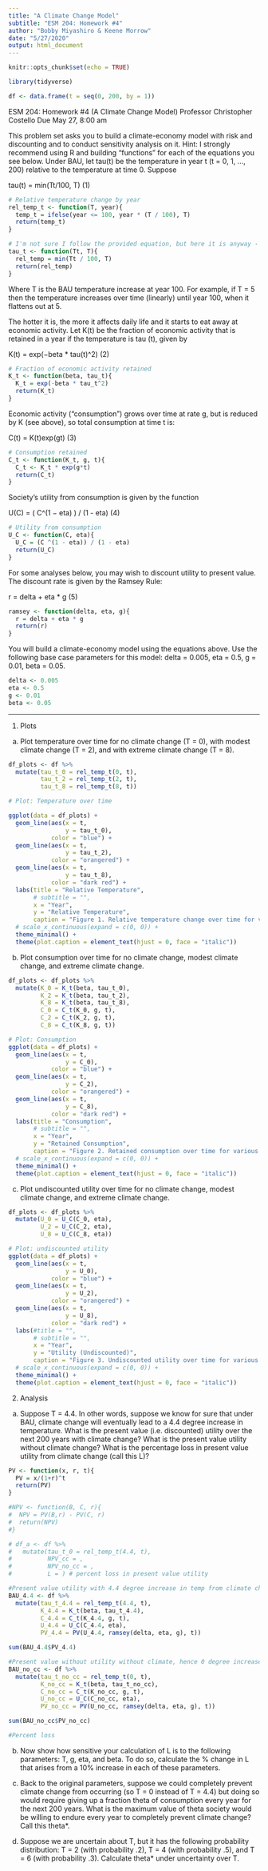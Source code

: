 ```yaml
---
title: "A Climate Change Model"
subtitle: "ESM 204: Homework #4"
author: "Bobby Miyashiro & Keene Morrow"
date: "5/27/2020"
output: html_document
---
```


```r
knitr::opts_chunk$set(echo = TRUE)

library(tidyverse)

df <- data.frame(t = seq(0, 200, by = 1))
```

ESM 204: Homework #4 (A Climate Change Model)
Professor Christopher Costello
Due May 27, 8:00 am

This problem set asks you to build a climate-economy model with risk and discounting and to conduct sensitivity analysis on it. Hint: I strongly recommend using R and building “functions” for each of the equations you see below. Under BAU, let tau(t) be the temperature in year t (t = 0, 1, ..., 200) relative to the temperature at time 0. Suppose

tau(t) = min(Tt/100, T)                   (1)

```r

# Relative temperature change by year
rel_temp_t <- function(T, year){
  temp_t = ifelse(year <= 100, year * (T / 100), T)
  return(temp_t)
}

# I'm not sure I follow the provided equation, but here it is anyway - KM
tau_t <- function(Tt, T){
  rel_temp = min(Tt / 100, T)
  return(rel_temp)
}
```


Where T is the BAU temperature increase at year 100. For example, if T = 5 then the temperature increases over time (linearly) until year 100, when it flattens out at 5.

The hotter it is, the more it affects daily life and it starts to eat away at economic activity. Let K(t) be the fraction of economic activity that is retained in a year if the temperature is tau (t), given by

K(t) = exp(−beta * tau(t)^2)                   (2)

```r
# Fraction of economic activity retained
K_t <- function(beta, tau_t){
  K_t = exp(-beta * tau_t^2)
  return(K_t)
}
```


Economic activity (“consumption”) grows over time at rate g, but is reduced by K (see above), so total consumption at time t is:

C(t) = K(t)exp(gt)                   (3)

```r
# Consumption retained
C_t <- function(K_t, g, t){
  C_t <- K_t * exp(g*t)
  return(C_t)
}
```


Society’s utility from consumption is given by the function

U(C) = ( C^(1 − eta) ) / (1 - eta)                  (4)

```r
# Utility from consumption
U_C <- function(C, eta){
  U_C = (C ^(1 - eta)) / (1 - eta)
  return(U_C)
}
```


For some analyses below, you may wish to discount utility to present value. The discount rate is given by the Ramsey Rule:

r = delta + eta * g                   (5)

```r
ramsey <- function(delta, eta, g){
  r = delta + eta * g
  return(r)
}
```


You will build a climate-economy model using the equations above. Use the following base case parameters for this model:
delta = 0.005, eta = 0.5, g = 0.01, beta = 0.05.

```r
delta <- 0.005
eta <- 0.5
g <- 0.01
beta <- 0.05
```


***

1. Plots

(a) Plot temperature over time for no climate change (T = 0), with modest climate change (T = 2), and with extreme climate change (T = 8).

```r
df_plots <- df %>%
  mutate(tau_t_0 = rel_temp_t(0, t),
         tau_t_2 = rel_temp_t(2, t),
         tau_t_8 = rel_temp_t(8, t))

# Plot: Temperature over time

ggplot(data = df_plots) +
  geom_line(aes(x = t,
                y = tau_t_0),
            color = "blue") +
  geom_line(aes(x = t,
                y = tau_t_2),
            color = "orangered") +
  geom_line(aes(x = t,
                y = tau_t_8),
            color = "dark red") +
  labs(title = "Relative Temperature",
       # subtitle = "",
       x = "Year",
       y = "Relative Temperature",
       caption = "Figure 1. Relative temperature change over time for various climate change scenarios.\nESM 204 Spring 2020\nBobby Miyashiro & Keene Morrow") +
  # scale_x_continuous(expand = c(0, 0)) +
  theme_minimal() +
  theme(plot.caption = element_text(hjust = 0, face = "italic"))
```


(b) Plot consumption over time for no climate change, modest climate change, and extreme climate change.

```r
df_plots <- df_plots %>%
  mutate(K_0 = K_t(beta, tau_t_0),
         K_2 = K_t(beta, tau_t_2),
         K_8 = K_t(beta, tau_t_8),
         C_0 = C_t(K_0, g, t),
         C_2 = C_t(K_2, g, t),
         C_8 = C_t(K_8, g, t))

# Plot: Consumption
ggplot(data = df_plots) +
  geom_line(aes(x = t,
                y = C_0),
            color = "blue") +
  geom_line(aes(x = t,
                y = C_2),
            color = "orangered") +
  geom_line(aes(x = t,
                y = C_8),
            color = "dark red") +
  labs(title = "Consumption",
       # subtitle = "",
       x = "Year",
       y = "Retained Consumption",
       caption = "Figure 2. Retained consumption over time for various climate change scenarios.\nTemperature change in year 100: blue = 0, orange = 2, red = 8\n\nESM 204 Spring 2020\nBobby Miyashiro & Keene Morrow") +
  # scale_x_continuous(expand = c(0, 0)) +
  theme_minimal() +
  theme(plot.caption = element_text(hjust = 0, face = "italic"))

```


(c) Plot undiscounted utility over time for no climate change, modest climate change, and extreme climate change.

```r
df_plots <- df_plots %>%
  mutate(U_0 = U_C(C_0, eta),
         U_2 = U_C(C_2, eta),
         U_8 = U_C(C_8, eta))

# Plot: undiscounted utility
ggplot(data = df_plots) +
  geom_line(aes(x = t,
                y = U_0),
            color = "blue") +
  geom_line(aes(x = t,
                y = U_2),
            color = "orangered") +
  geom_line(aes(x = t,
                y = U_8),
            color = "dark red") +
  labs(#title = "",
       # subtitle = "",
       x = "Year",
       y = "Utility (Undiscounted)",
       caption = "Figure 3. Undiscounted utility over time for various climate change scenarios.\nTemperature change in year 100: blue = 0, orange = 2, red = 8\n\nESM 204 Spring 2020\nBobby Miyashiro & Keene Morrow") +
  # scale_x_continuous(expand = c(0, 0)) +
  theme_minimal() +
  theme(plot.caption = element_text(hjust = 0, face = "italic"))
```


2. Analysis

(a) Suppose T = 4.4. In other words, suppose we know for sure that under BAU, climate change will eventually lead to a 4.4 degree increase in temperature.
What is the present value (i.e. discounted) utility over the next 200 years with climate change?
What is the present value utility without climate change?
What is the percentage loss in present value utility from climate change (call this L)?

```r
PV <- function(x, r, t){
  PV = x/(1+r)^t
  return(PV)
}

#NPV <- function(B, C, r){
#  NPV = PV(B,r) - PV(C, r)
#  return(NPV)
#}

# df_a <- df %>%
#   mutate(tau_t_0 = rel_temp_t(4.4, t),
#          NPV_cc = ,
#          NPV_no_cc = ,
#          L = ) # percent loss in present value utility
```

```r
#Present value utility with 4.4 degree increase in temp from climate change
BAU_4.4 <- df %>% 
  mutate(tau_t_4.4 = rel_temp_t(4.4, t),
         K_4.4 = K_t(beta, tau_t_4.4),
         C_4.4 = C_t(K_4.4, g, t),
         U_4.4 = U_C(C_4.4, eta),
         PV_4.4 = PV(U_4.4, ramsey(delta, eta, g), t))

sum(BAU_4.4$PV_4.4)

#Present value without utility without climate, hence 0 degree increase
BAU_no_cc <- df %>% 
  mutate(tau_t_no_cc = rel_temp_t(0, t),
         K_no_cc = K_t(beta, tau_t_no_cc),
         C_no_cc = C_t(K_no_cc, g, t),
         U_no_cc = U_C(C_no_cc, eta),
         PV_no_cc = PV(U_no_cc, ramsey(delta, eta, g), t))

sum(BAU_no_cc$PV_no_cc)

#Percent loss 
```


(b) Now show how sensitive your calculation of L is to the following parameters: T, g, eta, and beta. To do so, calculate the % change in L that arises from a 10% increase in each of these parameters.

(c) Back to the original parameters, suppose we could completely prevent climate change from occurring (so T = 0 instead of T = 4.4) but doing so would require giving up a fraction theta of consumption every year for the next 200 years. What is the maximum value of theta society would be willing to endure every year to completely prevent climate change? Call this theta*.

(d) Suppose we are uncertain about T, but it has the following probability distribution: T = 2 (with probability .2), T = 4 (with probability .5), and T = 6 (with probability .3). Calculate theta* under uncertainty over T.